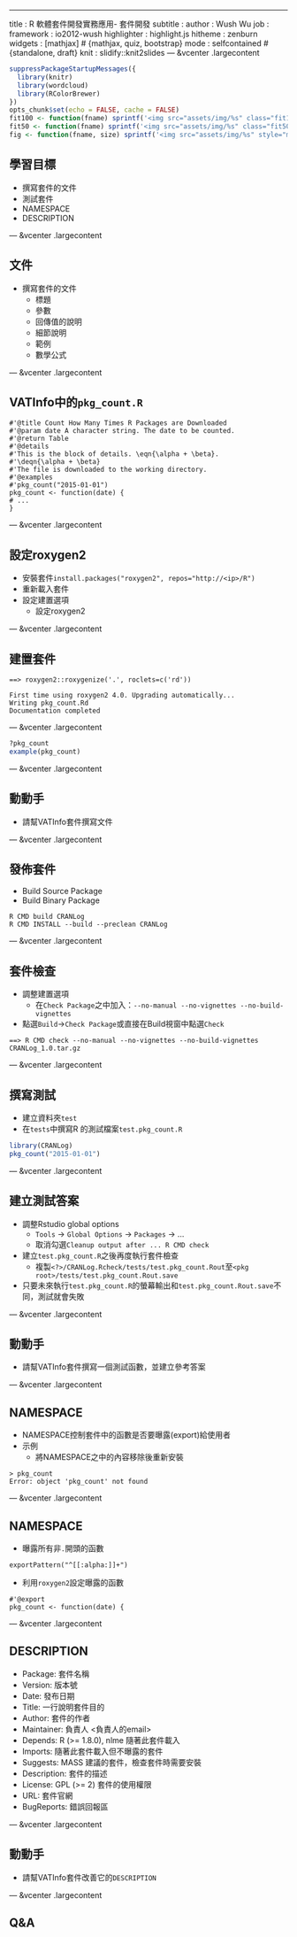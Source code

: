 ---
title       : R 軟體套件開發實務應用- 套件開發
subtitle    : 
author      : Wush Wu
job         : 
framework   : io2012-wush
highlighter : highlight.js
hitheme     : zenburn
widgets     : [mathjax]            # {mathjax, quiz, bootstrap}
mode        : selfcontained # {standalone, draft}
knit        : slidify::knit2slides
--- &vcenter .largecontent

```r
suppressPackageStartupMessages({
  library(knitr)
  library(wordcloud)
  library(RColorBrewer)
})
opts_chunk$set(echo = FALSE, cache = FALSE)
fit100 <- function(fname) sprintf('<img src="assets/img/%s" class="fit100" />', fname)
fit50 <- function(fname) sprintf('<img src="assets/img/%s" class="fit50" />', fname)
fig <- function(fname, size) sprintf('<img src="assets/img/%s" style="max-width:%d%%;max-height:%d%%;" />', fname, size, size)
```

## 學習目標

- 撰寫套件的文件
- 測試套件
- NAMESPACE
- DESCRIPTION

--- &vcenter .largecontent

## 文件

- 撰寫套件的文件
    - 標題
    - 參數
    - 回傳值的說明
    - 細節說明
    - 範例
    - 數學公式

--- &vcenter .largecontent

## VATInfo中的`pkg_count.R`

```
#'@title Count How Many Times R Packages are Downloaded
#'@param date A character string. The date to be counted.
#'@return Table
#'@details
#'This is the block of details. \eqn{\alpha + \beta}.
#'\deqn{\alpha + \beta}
#'The file is downloaded to the working directory.
#'@examples
#'pkg_count("2015-01-01")
pkg_count <- function(date) {
# ...
}
```

--- &vcenter .largecontent

## 設定roxygen2

- 安裝套件`install.packages("roxygen2", repos="http://<ip>/R")`
- 重新載入套件
- 設定建置選項
    - 設定roxygen2

--- &vcenter .largecontent

## 建置套件

```
==> roxygen2::roxygenize('.', roclets=c('rd'))

First time using roxygen2 4.0. Upgrading automatically...
Writing pkg_count.Rd
Documentation completed
```

--- &vcenter .largecontent

```r
?pkg_count
example(pkg_count)
```

--- &vcenter .largecontent

## 動動手

- 請幫VATInfo套件撰寫文件

--- &vcenter .largecontent

## 發佈套件

- Build Source Package
- Build Binary Package

```
R CMD build CRANLog
R CMD INSTALL --build --preclean CRANLog
```

--- &vcenter .largecontent

## 套件檢查

- 調整建置選項
    - 在`Check Package`之中加入：`--no-manual --no-vignettes --no-build-vignettes`
- 點選`Build`->`Check Package`或直接在Build視窗中點選`Check`

```
==> R CMD check --no-manual --no-vignettes --no-build-vignettes CRANLog_1.0.tar.gz
```

--- &vcenter .largecontent

## 撰寫測試

- 建立資料夾`test`
- 在`tests`中撰寫R 的測試檔案`test.pkg_count.R`

```r
library(CRANLog)
pkg_count("2015-01-01")
```

--- &vcenter .largecontent

## 建立測試答案

- 調整Rstudio global options
    - `Tools` -> `Global Options` -> `Packages` -> ...
    - 取消勾選`Cleanup output after ... R CMD check`
- 建立`test.pkg_count.R`之後再度執行套件檢查
    - 複製`<?>/CRANLog.Rcheck/tests/test.pkg_count.Rout`至`<pkg root>/tests/test.pkg_count.Rout.save`
- 只要未來執行`test.pkg_count.R`的螢幕輸出和`test.pkg_count.Rout.save`不同，測試就會失敗

--- &vcenter .largecontent

## 動動手

- 請幫VATInfo套件撰寫一個測試函數，並建立參考答案

--- &vcenter .largecontent

## NAMESPACE

- NAMESPACE控制套件中的函數是否要曝露(export)給使用者
- 示例
    - 將NAMESPACE之中的內容移除後重新安裝

```
> pkg_count
Error: object 'pkg_count' not found
```

--- &vcenter .largecontent

## NAMESPACE

- 曝露所有非`.`開頭的函數

```
exportPattern("^[[:alpha:]]+")
```

- 利用`roxygen2`設定曝露的函數

```
#'@export
pkg_count <- function(date) {
```

--- &vcenter .largecontent

## DESCRIPTION

- Package: 套件名稱
- Version: 版本號
- Date: 發布日期
- Title: 一行說明套件目的
- Author: 套件的作者
- Maintainer: 負責人 <負責人的email>
- Depends: R (>= 1.8.0), nlme 隨著此套件載入
- Imports: 隨著此套件載入但不曝露的套件
- Suggests: MASS 建議的套件，檢查套件時需要安裝
- Description: 套件的描述
- License: GPL (>= 2) 套件的使用權限
- URL: 套件官網
- BugReports: 錯誤回報區

--- &vcenter .largecontent

## 動動手

- 請幫VATInfo套件改善它的`DESCRIPTION`

--- &vcenter .largecontent

## Q&A